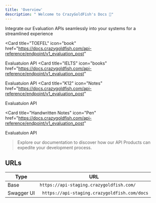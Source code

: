 ```yaml
---
title: 'Overview' 
description: " Welcome to CrazyGoldFish's Docs 👋"
---
```

Integrate our Evaluation APIs seamlessly into your systems for a streamlined experience


<CardGroup cols={2}>

  <Card
  title="TOEFEL"
  icon="book"
  href="https://docs.crazygoldfish.com/api-reference/endpoint/v1_evaluation_post"
>
Evaluatuion API
</Card>
  <Card
  title="IELTS"
  icon="books"
  href="https://docs.crazygoldfish.com/api-reference/endpoint/v1_evaluation_post"
>
Evaluatuion API
</Card>
 <Card title="K12" icon="Notes"
  href="https://docs.crazygoldfish.com/api-reference/endpoint/v1_evaluation_post"
>
Evaluatuion API
</Card>

  <Card title="Handwritten Notes" icon="Pen"
  href="https://docs.crazygoldfish.com/api-reference/endpoint/v1_evaluation_post"
>
Evaluatuion API
</Card>
</CardGroup>

> Explore our documentation to discover how our API Products can expedite your development process.


## URLs

| Type | URL                           |
| -------- | ------------------------------------- |
| Base     | ``` https://api-staging.crazygoldfish.com/  ```                  |
| Swagger UI   |```  https://api-staging.crazygoldfish.com/docs ```                       |



